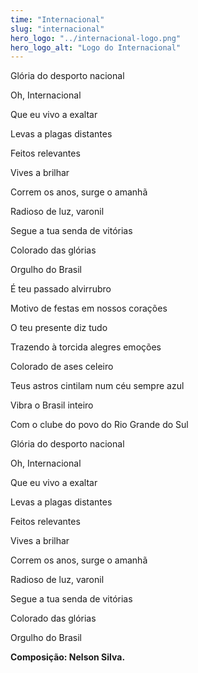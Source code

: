 ```yaml
---
time: "Internacional"
slug: "internacional"
hero_logo: "../internacional-logo.png"
hero_logo_alt: "Logo do Internacional"
---
```


Glória do desporto nacional

Oh, Internacional

Que eu vivo a exaltar

Levas a plagas distantes

Feitos relevantes

Vives a brilhar

Correm os anos, surge o amanhã

Radioso de luz, varonil

Segue a tua senda de vitórias

Colorado das glórias

Orgulho do Brasil

É teu passado alvirrubro

Motivo de festas em nossos corações

O teu presente diz tudo

Trazendo à torcida alegres emoções

Colorado de ases celeiro

Teus astros cintilam num céu sempre azul

Vibra o Brasil inteiro

Com o clube do povo do Rio Grande do Sul

Glória do desporto nacional

Oh, Internacional

Que eu vivo a exaltar

Levas a plagas distantes

Feitos relevantes

Vives a brilhar

Correm os anos, surge o amanhã

Radioso de luz, varonil

Segue a tua senda de vitórias

Colorado das glórias

Orgulho do Brasil

**Composição: Nelson Silva.**